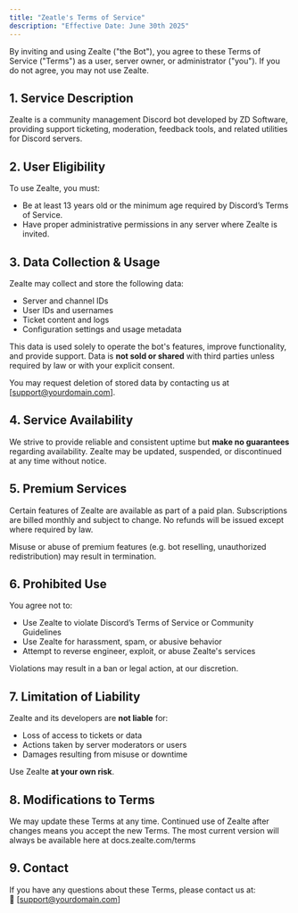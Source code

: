 ```yaml
---
title: "Zeatle's Terms of Service"
description: "Effective Date: June 30th 2025"
---
```


By inviting and using Zealte ("the Bot"), you agree to these Terms of Service ("Terms") as a user, server owner, or administrator ("you"). If you do not agree, you may not use Zealte.

## 1. Service Description

Zealte is a community management Discord bot developed by ZD Software, providing support ticketing, moderation, feedback tools, and related utilities for Discord servers.

## 2. User Eligibility

To use Zealte, you must:

- Be at least 13 years old or the minimum age required by Discord’s Terms of Service.
- Have proper administrative permissions in any server where Zealte is invited.

## 3. Data Collection & Usage

Zealte may collect and store the following data:

- Server and channel IDs
- User IDs and usernames
- Ticket content and logs
- Configuration settings and usage metadata

This data is used solely to operate the bot's features, improve functionality, and provide support. Data is **not sold or shared** with third parties unless required by law or with your explicit consent.

You may request deletion of stored data by contacting us at [[support@yourdomain.com](mailto:support@yourdomain.com)].

## 4. Service Availability

We strive to provide reliable and consistent uptime but **make no guarantees** regarding availability. Zealte may be updated, suspended, or discontinued at any time without notice.

## 5. Premium Services

Certain features of Zealte are available as part of a paid plan. Subscriptions are billed monthly and subject to change. No refunds will be issued except where required by law.

Misuse or abuse of premium features (e.g. bot reselling, unauthorized redistribution) may result in termination.

## 6. Prohibited Use

You agree not to:

- Use Zealte to violate Discord’s Terms of Service or Community Guidelines
- Use Zealte for harassment, spam, or abusive behavior
- Attempt to reverse engineer, exploit, or abuse Zealte's services

Violations may result in a ban or legal action, at our discretion.

## 7. Limitation of Liability

Zealte and its developers are **not liable** for:

- Loss of access to tickets or data
- Actions taken by server moderators or users
- Damages resulting from misuse or downtime

Use Zealte **at your own risk**.

## 8. Modifications to Terms

We may update these Terms at any time. Continued use of Zealte after changes means you accept the new Terms. The most current version will always be available here at docs.zealte.com/terms

## 9. Contact

If you have any questions about these Terms, please contact us at:\
📧 [[support@yourdomain.com](mailto:support@yourdomain.com)]